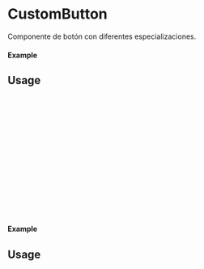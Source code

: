 
 <Meta of={CustomButton} title="CustomButton" />

 # CustomButton

 Componente de botón con diferentes especializaciones.

 #### Example

 <Canvas of={CustomButton.Primary} />

 ## Usage

 ```ts
 import {CustomButton} from 'milibreria';

 function Example(){
  return (
      <CustomButton
        text: "Button primary",
        txtcolor: 'black',
        bgcolor: 'red',
        disabled: false,
        size: "small",
        onClick: () => alert("Button Primary"),
      />
  );
 };

 export default Example;
 ```

#### Example

 <Canvas of={CustomButton.Secondary} />

 ## Usage

 ```ts
 import {CustomButton} from 'milibreria';

 function Example(){
  return (
       <CustomButton
         text: "Button secondary",
         txtcolor: 'white',
         bgcolor: 'pink',
         disabled: false,
         size: "small",
         onClick: () => alert("Button Secondary"),
       />
   );
  };